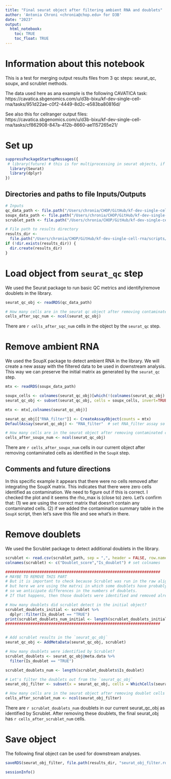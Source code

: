 ```yaml
---
title: "Final seurat object after filtering ambient RNA and doublets"
author: 'Antonia Chroni <chronia@chop.edu> for D3B'
date: "2023"
output:
  html_notebook:
    toc: TRUE
    toc_float: TRUE
---
```


# Information about this notebook
This is a test for merging output results files from 3 qc steps: seurat_qc, soupx, and scrublet methods.

The data used here as ana example is the following CAVATICA task: https://cavatica.sbgenomics.com/u/d3b-bixu/kf-dev-single-cell-rna/tasks/951d22ae-c0f2-4449-8d2c-e583ba80816d/

See also this for cellranger output files: https://cavatica.sbgenomics.com/u/d3b-bixu/kf-dev-single-cell-rna/tasks/cf862908-847a-412b-8660-ae1157265e21/

# Set up
```r
suppressPackageStartupMessages({
 # library(future) # this is for multiprocessing in seurat objects, if not needed let's remove this 
  library(Seurat)
  library(dplyr)
})
```

## Directories and paths to file Inputs/Outputs
```r
# Inputs
qc_data_path <- file.path("/Users/chronia/CHOP/GitHub/kf-dev-single-cell-rna/scripts/example/data/delme_test_alignment.seurat.qc.rds")
soupx_data_path <- file.path("/Users/chronia/CHOP/GitHub/kf-dev-single-cell-rna/scripts/example/data/prod_candidate.soupx.decontaminated_matrix.rds")
scrublet_path <- file.path("/Users/chronia/CHOP/GitHub/kf-dev-single-cell-rna/scripts/example/data/prod_candidate.scrublet.doublets.csv")

# File path to results directory
results_dir <-
  file.path("/Users/chronia/CHOP/GitHub/kf-dev-single-cell-rna/scripts/example", "results")
if (!dir.exists(results_dir)) {
  dir.create(results_dir)
}
```

# Load object from `seurat_qc` step

We used the Seurat package to run basic QC metrics and identify/remove doublets in the library. 

```r
seurat_qc_obj <- readRDS(qc_data_path)

# How many cells are in the seurat qc object after removing contaminated cells?
cells_after_sqc_num <- ncol(seurat_qc_obj)
```

There are `r cells_after_sqc_num` cells in the object by the `seurat_qc` step.

# Remove ambient RNA

We used the SoupX package to detect ambient RNA in the library. We will create a new assay with the filtered data to be used in downstream analysis. This way we can preserve the initial matrix as generated by the `seurat_qc` step.

```r
mtx <- readRDS(soupx_data_path)

soupx_cells <- colnames(seurat_qc_obj)[which(!(colnames(seurat_qc_obj) %in% colnames(mtx)))]
seurat_qc_obj <- subset(seurat_qc_obj, cells = soupx_cells, invert=TRUE)

mtx <- mtx[,colnames(seurat_qc_obj)]

seurat_qc_obj[["RNA_filter"]] <- CreateAssayObject(counts = mtx)
DefaultAssay(seurat_qc_obj) <- "RNA_filter"  # set RNA_filter assay so we use this matrix for any next qc steps

# How many cells are in the seurat object after removing contaminated cells?
cells_after_soupx_num <- ncol(seurat_qc_obj)
```

There are `r cells_after_soupx_num` cells in our current object after removing contaminated cells as identified in the `SoupX` step.

## Comments and future directions
In this specific example it appears that there were no cells removed after integrating the SoupX matrix. This indicates that there were zero cells identified as contamination. We need to figure out if this is correct. I checked the plot and it seems the rho_max is (close to) zero. 
Let's confirm that:
(1) we are using the correct matrix that doesn't contain any contaminated cells. 
(2) if we added the contamination summary table in the `SoupX` script, then let's save this file and see what's in there.


# Remove doublets
We used the Scrublet package to detect additional doublets in the library.

```r
scrublet <- read.csv(scrublet_path, sep = ",", header = FALSE, row.names=1)
colnames(scrublet) <- c("Doublet_score","Is_doublet") # set colnames

####################################################################
# MAYBE TO REMOVE THIS PART
# But it is important to check because Scrublet was run in the raw aligned matrix  
# but here we are using the matrxi in which some doublets have probably been removed already.
# so we anticipate differences in the numbers of doublets.
# If that happens, then those doublets were identified and removed already during the seurat_qc step. So, it is all good.

# How many doublets did scrublet detect in the initial object?
scrublet_doublets_initial <- scrublet %>% 
  dplyr::filter(Is_doublet == "TRUE")
print(scrublet_doublets_num_initial <- length(scrublet_doublets_initial$Is_doublet))
####################################################################


# Add scrublet results in the `seurat_qc_obj`
seurat_qc_obj <- AddMetaData(seurat_qc_obj, scrublet)

# How many doublets were identified by Scrublet?
scrublet_doublets <- seurat_qc_obj@meta.data %>% 
  filter(Is_doublet == "TRUE")

scrublet_doublets_num <- length(scrublet_doublets$Is_doublet)

# Let's filter the doublets out from the `seurat_qc_obj`
seurat_obj_filter <- subset(x = seurat_qc_obj, cells = WhichCells(seurat_qc_obj, expression = Is_doublet=="FALSE"))

# How many cells are in the seurat object after removing doublet cells identified by Scrublet?
cells_after_scrublet_num <- ncol(seurat_obj_filter)
```

There are `r scrublet_doublets_num` doublets in our current seurat_qc_obj as identified by Scrublet.
After removing these doublets, the final seurat_obj has `r cells_after_scrublet_num` cells. 

# Save object

The following final object can be used for downstream analyses.

```r
saveRDS(seurat_obj_filter, file.path(results_dir, "seurat_obj_filter.rds"))
```

```r
sessionInfo()
```

